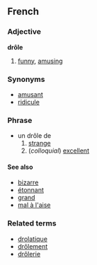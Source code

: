 ==French==
===Adjective===
'''drôle'''

# [[funny]], [[amusing]]

===Synonyms===
*[[amusant]]
*[[ridicule]]

===Phrase===
*un drôle de 
*#[[strange]]
*#(''colloquial'') [[excellent]]

====See also====
*[[bizarre]]
*[[étonnant]]
*[[grand#French|grand]]
*[[mal à l'aise]]

===Related terms===
*[[drolatique]]
*[[drôlement]]
*[[drôlerie]]